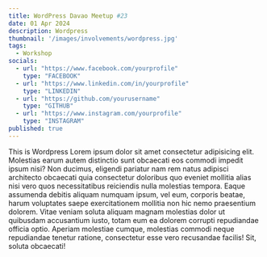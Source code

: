 ```yaml
---
title: WordPress Davao Meetup #23
date: 01 Apr 2024
description: Wordpress
thumbnail: '/images/involvements/wordpress.jpg'
tags:
  - Workshop
socials:
  - url: "https://www.facebook.com/yourprofile"
    type: "FACEBOOK"
  - url: "https://www.linkedin.com/in/yourprofile"
    type: "LINKEDIN"
  - url: "https://github.com/yourusername"
    type: "GITHUB"
  - url: "https://www.instagram.com/yourprofile"
    type: "INSTAGRAM"
published: true
---
```


This is Wordpress Lorem ipsum dolor sit amet consectetur adipisicing elit. Molestias earum autem distinctio sunt obcaecati eos commodi impedit ipsum nisi? Non ducimus, eligendi pariatur nam rem natus adipisci architecto obcaecati quia consectetur doloribus quo eveniet mollitia alias nisi vero quos necessitatibus reiciendis nulla molestias tempora. Eaque assumenda debitis aliquam numquam ipsum, vel eum, corporis beatae, harum voluptates saepe exercitationem mollitia non hic nemo praesentium dolorem. Vitae veniam soluta aliquam magnam molestias dolor ut quibusdam accusantium iusto, totam eum ea dolorem corrupti repudiandae officia optio. Aperiam molestiae cumque, molestias commodi neque repudiandae tenetur ratione, consectetur esse vero recusandae facilis! Sit, soluta obcaecati!